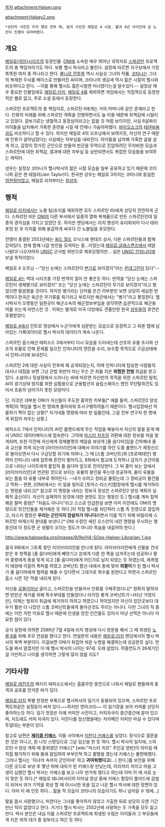 [[목차]]
attachment:Halsey.png

attachment:Halsey2.png

 *상단의 사진은 리치 행성 전투 때, 밑의 사진은 헤일로 4 시점. 불과 4년 사이인데 급 노안이 진행이 되어버렸다.

== 개요 ==
[[헤일로(게임)]]시리즈의 등장인물. [[ONI]]에 소속된 매우 뛰어난 과학자로 [[스파르탄]] 프로젝트의 총 책임자이기도 하다. 보통 핼시 박사라고 불린다. 설정에 따르면 지구상에서 가장 똑똑한 여자 중 하나라고 한다. [[묠니르 전투복]] 역시 사실상 그녀의 작품. [[코타나]]는 그녀의 복제한 두뇌를 베이스로 만들어진 AI이며, 코타나의 생김새 역시 젊은 시절의 헬시와 비슷하다고 한다. --이를 통해 헬시도 젊은시절엔 미녀였다는걸 알수있다.-- 설정상 매우 중요한 인물임에도 [[헤일로:리치]], [[헤일로 4]]를 제외하면 게임에서는 직접적으로 등장한 적은 별로 없고, 주로 소설 등에서 등장한다. 

스파르탄 프로젝트의 총 책임자로, 스파르탄 II에게는 거의 어머니와 같은 존재라고 한다. 인류의 미래를 위해 스파르탄 계획을 진행하면서도 늘 이들 때문에 죄책감에 시달리고 있었다. 겉보기로는 냉철하고 동정심이라고는 없을 것 처럼 보이지만, 사실 6살짜리 아이들을 납치해서 가혹한 훈련을 시킬 때 언제나 가슴아파했다. [[바이오쇼크]]의 [[테넨바움]]과도 비슷하다고 할 수 있다. 하지만 헤일로 4의 오프닝에서 보여지듯, 자신의 연구 때문에 인류가 살아남았다는 사실에는 자부심을 내비친다. 아이들을 납치해 가혹한 삶을 살게 하고, 감정이 망가진 군인으로 만들어 반군을 무력으로 진압하려던 무자비한 모습과 스파르탄에 대한 죄책감, 결과에 대한 자부심 등 상반되면서도 복잡한 모습들을 보여주는 캐릭터. 

성우는 설정상 코타나가 핼시박사의 젊은 시절 모습을 일부 공유하고 있기 때문에 코타나와 같은 젠 테일러(Jen Taylor)다. 한국판 성우는 헤일로 3까지는 코타나와 동일한 [[엄현정]]이었고, 헤일로 리치부터는 [[최성우]].

== 행적 ==
[[헤일로 리치]]에서는 노블 팀(조지를 제외하면 모두 스파르탄 III)에게 상당히 깐깐하게 군다. 스파르탄 III은 [[ONI]]의 다른 부서에서 일종의 열화 복제품으로 만든 스파르탄인데 일종의 경각심을 가지고 있었던 듯. 하지만 엔딩에서는 리치 행성이 유리화되어 다시 테라포밍 된 후 리치를 위해 용감하게 싸우다 간 노블팀을 추모한다.

전쟁이 종결된 2553년에는 [[쉴드 월드]] 오닉스에 맨데즈 상사, 다른 스파르탄들과 함께 갇혀있다. 현재 함께 나갈 방안을 모색하는 중...이었는데 [[헤일로:글래스랜즈]]에서 레알 나왔다! 나오자마자 [[UNSC]] 군사법 위반으로 체포당했지만... 실은 [[UNSC 인피니티]]에 보낼 목적이었다.

{{{#!html
<object type='application/x-shockwave-flash' id='DaumVodPlayer_v7c6c2BuFuja202L350u0j2' width='603px' height='360px' align='middle' classid='clsid:d27cdb6e-ae6d-11cf-96b8-444553540000' codebase='http://fpdownload.macromedia.com/pub/shockwave/cabs/flash/swflash.cab#version=10,3,0,0'><param name='movie' value='http://videofarm.daum.net/controller/player/VodPlayer.swf' /><param name='allowScriptAccess' value='always' /><param name='allowFullScreen' value='true' /><param name='bgcolor' value='#000000' /><param name='wmode' value='window' /><param name='flashvars' value='vid=v7c6c2BuFuja202L350u0j2&playLoc=undefined' /><embed src='http://videofarm.daum.net/controller/player/VodPlayer.swf' width='603px' height='360px' allowScriptAccess='always' type='application/x-shockwave-flash' allowFullScreen='true' bgcolor='#000000' flashvars='vid=v7c6c2BuFuja202L350u0j2&playLoc=undefined'></embed></object>
}}} 헤일로 4 오프닝 --"당신 눈에는 스파르탄이 [[변기]]로 보이겠지"라는 [[몬데그린]]이 있다"--  

[[헤일로 4]]는 역대 시리즈중 가장 번역의 질이 안 좋은듯 하다. 번역을 "당신 눈에는 스파르탄이 생체병기로 보이겠지" 또는 "당신 눈에는 스파르탄이 무기로 보이겠지"라고 했었으면 말끔했을 것이다. 하지만 병기라는 단어를 쓴건 이부분만 보면 상당히 세심한 번역이다 한국군 육군은 무기류를 화기라고 부르지만 해군에서는 "병기"라고 통칭한다. 헬시박사가 오랫동안 일한곳이 해군소속의 해군정보부임을 생각하면 습관적으로 해군용어를 쓰는게 자연스런 것 .   
이와는 별개로 미국 더빙에도 견줄만한 한국 [[성우]]들의 호연은 호평받았다. 

[[헤일로 4]]에서 인트로 영상에서 누군가에게 심문받는 모습으로 등장하고 그 뒤론 맵에 남아있는 기록데이터로 헬시 박사의 데이터가 계속 나온다.

스파르탄 옵스에선 에피소드 3에서부터 다시 모습을 드러내는데 선조의 유물 조사와 선조의 유물로 인해 문제를 일으킨 인피니티의 엔진을 수리, 보수할 목적으로 구금상태에서 인피니티에 보내진다.

스파르탄 2에 대한 사실이 전후에 꽤 공개되었는지, 이때 인피니티에 탑승한 사람들의 대사나 대접을 보면 그냥 군법 위반이 아닌 무슨 큰 죄를 지은 '''위험한 전범''' 취급을 받고 있다. 소설이나 뒷설정에서 드러나는 바에 따르면 자신만의 목적을 위한 스파르탄 탈취, AI의 광기상태 방지를 위한 실험용으로 군용함선의 슬립스페이스 엔진 무단탈취건도 있어서 조용히 넘어가지 못한 모양이다. 

단, 이것은 대부분 ONI가 자신들이 주도한 흉악한 치부들[* 예를 들어, 스파르탄2 양성계획]의 책임을 헬시 한 명에게 몰아씌워 토사구팽하려들기 때문이다. 헬시입장에선 억울하기 짝이 없는 상황[* 자기네들 명령에 따라 한 일들인데, 그걸 전부 연구자 한 명에게 뒤집어 씌우는 상황.] 

에피소드 7에서 인피니티의 AI인 롤랜드에게 무슨 작업을 해놓아서 자신의 말을 듣게 해서 UNSC 데이터베이스에 접속한다. 그덕에 [[마스터 치프]]의 귀환에 대한 정보를 처음 알게되며, 또한 이전에 자신에게 정체불명의 메일을 보낸게 [줄 음다마]임을 간파해내 줄과 교신을 하게 되는데 [라이브러리안]에 대해서 이야기를 하던 도중 롤랜드가 제정신으로 돌아오면서 다시 구금당할 위기에 처하나, 그 때 [스톰 코버넌트]와 [프로메테안] 병력이 인피니티 내에 침투해 혼전이 벌어지고, 8화에서 함교에 도착하나 갑자기 순간이동으로 나타난 나이트에게 붙잡혀 줄 음다마 앞으로 전이당한다. 그 뒤 줄이 보는 앞에서 [라이브러리안]과 연관된 것으로 보이는 유물의 봉인을 푸는데 성공하며, 줄이 유물을 보는 틈을 타 유물 내부로 뛰어든다. --내가 쓰려고 정비공 불렀는데 그 정비공이 물건들고 먹튀--  한편, [ONI]에서는 이 일을 빌미로 [토마스 라스키]함장에게 헬시를 제거하라는 명령을 내리고[* 참고로 이 명령을 내리는 정보국 장성은 스파르탄2 양성 계획의 실패작 출신이다. 자신이 실패작이 된것에 대한 원한도 있는 행동인 듯.] 헬시를 계속 핍박해온 팔머 중령[* "처음도 아니다"라고 스스로 언급한걸 보면 이미 이전에도 ONI의 명령으로 민간인들을 제거해온 듯 하다.]이 직접 헬시를 처단하러 스톰 측 진영으로 잠입하고, 라스키 함장은 '''우리는 군인이지 암살자가 아니다'''라면서 이를 막기 위해 비밀리에 스파르탄 마제스틱 분대를 보낸다.[* ONI 수장인 세린 오스만이 내린 명령을 무시하는 행동인데 이 정도면 군 생활이 꼬이는 정도가 아니라 목숨을 내걸어야 한다.] 

http://www.halopedia.org/images/9/9e/H4-SOps-Halsey-Librarian-1.jpg

결국 9화에서 그토록 찾던 라이브러리안을 만나게 된다. 라이브러리안에게 선물을 건네 받은 후 한쪽을 [줄 음다마]에게 빼앗기고 쏜에게 다른 한 쪽을 넘겨주는데 성공하나 팔머 중령에게 총을 맞게 되고 [줄 음다마]에게 어딘가로 납치 되었는 듯 하였는데, 레퀴엠이 태양에 이끌려 폭파를 하였고 코버넌트 함선 내에서 총에 맞아 '''외팔이'''가 된 핼시 박사가 쥴 음다마에게 협력을 해줄 수 있다면서 그대가로 복수를 원한다고 하면서 스파르탄 옵스 시즌 1은 막을 내리게 된다.

자신을 [[공돌이]]마냥 굴리고, 스파르탄을 만들어서 인류를 구해주었더니[* 정확히 말하자면 반란군 제거를 위해 특수부대를 만들었더니 타이밍 좋게 코버넌트가 나타난 거였지만], 이제는 범죄자 취급에 제거까지 하려고 하였으니 적이었지만 자신이 있던곳보다 대우가 훨씬 더 나았던 스톰 코버넌트들에게 돌아선것도 무리는 아니다. 다만 그녀의 적 중에는 이런 저런 이유로 헬시 때문에 인생을 망친 인간들도 있어서 마냥 선역은 아니라 미묘한 점이 있다.
 
공식 설정에 의하면 2589년 7월 4일에 리치 행성에 다시 방문을 해서 그 때 희생된 [[노블 6]]를 위해 추모 연설을 했다고 한다. 연설문의 내용은 [[헤일로:리치]] 엔딩에서의 핼시 박사의 독백 부분이다. 이걸보면 ONI가 뒤집어 씌운 누명을 해결하는데 성공한듯 싶다. 연도를 봐서 알겠지만 이 때 핼시 박사의 나이는 97세. 오래 살았다. 작중연도가 26세기인걸 가만하고 나이를 생각하면 그렇게 많지 않을 지도?

== 기타사항 ==
[[헤일로 레전즈]]의 패키지 에피소드에서는 흠좀무한 동안으로 나와서 헤일로 팬들에게 충격과 공포를 안겨준 바가 있다.

[[헤일로:리치]] 특별 한정판 부록으로 핼시박사의 일기가 동봉되어 있으며, 스파르탄 프로젝트와같은 설정등이 써져 있다.~~하지만 영어크리~~ 이 일기장을 보아 커피를 상당히 좋아하는듯 하다. 일기 첫장은 아예 커피잔 사진이고, 커피자국이 중간중간에 묻어 있으며, 지도에도 커피 자국이 있다. 미란다를 임신했을때는 저카페인 커피만 마실 수 있다며 투덜대는 부분이 있다.

참고로 남편은 '''[[제이콥 키예스]]'''. 이들 사이에서 [[미란다 키예스]]를 낳았다. 정식으로 결혼을 한 것은 아니고, 원 나잇 스탠딩으로 그날 임신을 한 듯 하다. 핼시 박사의 일지에, 스파르탄-II 양성 계획 때 중위였던 키예스[* [wiki:"마스터 치프" 주인공 양반]이 아이일 때 직접 평가하기 위해 몰래 잠입하여 부부인척 하고 팔짱을 꼈는데 키예스는 불편해했다. 그러나 핼시는 '이녀석 속까지 군인이네' 하고 '''귀여워했다고'''(...) 한다.]를 보안을 위해 다른 곳으로 보낸 후 몇년 뒤에 대위가 된 키예스랑 만났는데, 이리저리 치이고 마음 고생이 심했던 핼시 박사는 키예스를 보고 너무 반가워 했다고 하는데 아마 이 때 서로 눈이 맞은 듯 하다.[* 헤일로 애니버서리의 터미널 영상 중에 키예스 함장이 플러드에 감염이 되어서 과거 기억을 회상 할 때 야시시한 옷을 입고 나온 핼시 박사에 대한 장면이 있다. 아마 이 때 인듯 하다... 젊을 적 모습이 코타나의 모습이기도 하니 넘어갈 수 밖에...]

딸을 몹시 사랑했으나, 미란다는 그녀를 좋아하지 않았고 가출한 뒤로 상당히 오랜 기간 만난 적이 없었다고 한다. 거기다 헬시 박사는 2552년에 사랑하는 두 가족을 모두 잃고 만다. 박사 본인은 내심 이를 스파르탄 프로젝트에 희생된 수많은 아이들과 그 부모들에게 지은 죄의 대가 중 일부라고 여긴 듯 하다.
